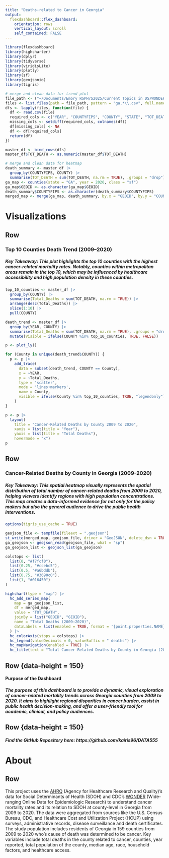 ```yaml
---
title: "Deaths-related to Cancer in Georgia"
output: 
  flexdashboard::flex_dashboard:
    orientation: rows
    vertical_layout: scroll
    self_contained: FALSE
---
```


```r
library(flexdashboard)
library(highcharter)
library(dplyr)
library(tidyverse)
library(viridisLite)
library(plotly)
library(sf)
library(geojsonio)
library(tigris)

# merge and clean data for trend plot
file_path <- ("~/Documents/Emory RSPH/S2025/Current Topics in DS/WONDER_GA/")
files <- list.files(path = file_path, pattern = "ga.*\\.csv", full.names = TRUE)
dfs <- lapply(files, function(file) {
  df <- read.csv(file)
  required_cols <- c("YEAR", "COUNTYFIPS", "COUNTY", "STATE", "TOT_DEATH")
  missing_cols <- setdiff(required_cols, colnames(df))
  df[missing_cols] <- NA
  df <- df[required_cols]
  return(df)
})

master_df <- bind_rows(dfs)
master_df$TOT_DEATH <- as.numeric(master_df$TOT_DEATH)

# merge and clean data for heatmap
death_summary <- master_df |>
  group_by(COUNTYFIPS, COUNTY) |>
  summarise(TOT_DEATH = sum(TOT_DEATH, na.rm = TRUE), .groups = "drop")
ga_map <- counties(state = "GA", year = 2020, class = "sf")
ga_map$GEOID <- as.character(ga_map$GEOID)
death_summary$COUNTYFIPS <- as.character(death_summary$COUNTYFIPS)
merged_map <- merge(ga_map, death_summary, by.x = "GEOID", by.y = "COUNTYFIPS")
```

Visualizations
======================================================================
Row {data-width=700}
-----------------------------------------------------------------------
### Top 10 Counties Death Trend (2009–2020)
##### Key Takeaway: This plot highlights the top 10 counties with the highest cancer-related mortality rates. Notably, counties within metropolitan areas remain in the top 10, which may be influenced by healthcare accessibility and high population density in these counties.
```r

top_10_counties <- master_df |>
  group_by(COUNTY) |>
  summarise(Total_Deaths = sum(TOT_DEATH, na.rm = TRUE)) |>
  arrange(desc(Total_Deaths)) |>
  slice(1:10) |>
  pull(COUNTY)

death_trend <- master_df |>
  group_by(YEAR, COUNTY) |>
  summarise(Total_Deaths = sum(TOT_DEATH, na.rm = TRUE), .groups = "drop") |>
  mutate(Visible = ifelse(COUNTY %in% top_10_counties, TRUE, FALSE))

p <- plot_ly()

for (County in unique(death_trend$COUNTY)) {
  p <- p |>
    add_trace(
      data = subset(death_trend, COUNTY == County),
      x = ~YEAR,
      y = ~Total_Deaths,
      type = 'scatter',
      mode = 'lines+markers',
      name = County,
      visible = ifelse(County %in% top_10_counties, TRUE, "legendonly")  # Top 10 visible, others hidden
    )
}

p <- p |>
  layout(
    title = "Cancer-Related Deaths by County 2009 to 2020",
    xaxis = list(title = "Year"),
    yaxis = list(title = "Total Deaths"),
    hovermode = "x")
p

```

Row {data-width=700}
----------------------------------------------------------------------------
### Cancer-Related Deaths by County in Georgia (2009-2020)
##### Key Takeaway: This spatial heatmap visually represents the spatial distribution of total number of cancer-related deaths from 2009 to 2020, helping viewers identify regions with high population concentrations. This map creates a data-informed evidence for not only for the policy makers but also the general audience to drive the public health interventions.
```r
options(tigris_use_cache = TRUE)

geojson_file <- tempfile(fileext = ".geojson")
st_write(merged_map, geojson_file, driver = "GeoJSON", delete_dsn = TRUE, quiet = TRUE)
ga_geojson <- geojson_read(geojson_file, what = "sp")
ga_geojson_list <- geojson_list(ga_geojson)

colstops <- list(
  list(0, "#f7fcf0"),    
  list(0.25, "#ccebc5"), 
  list(0.5, "#a6bddb"),   
  list(0.75, "#3690c0"), 
  list(1, "#016450")      
)

highchart(type = "map") |>
  hc_add_series_map(
    map = ga_geojson_list,
    df = merged_map,
    value = "TOT_DEATH",
    joinBy = list("GEOID", "GEOID"),
    name = "Total Deaths (2009–2020)",
    dataLabels = list(enabled = TRUE, format = '{point.properties.NAME}')
  ) |>
  hc_colorAxis(stops = colstops) |>
  hc_legend(valueDecimals = 0, valueSuffix = " deaths") |>
  hc_mapNavigation(enabled = TRUE) |>
  hc_title(text = "Total Cancer-Related Deaths by County in Georgia (2009–2020)")
```

Row {data-height = 150}
-----------------------------------------------------------------------
#### Purpose of the Dashboard
##### The purpose of this dashboard is to provide a dynamic, visual exploration of cancer-related mortality trends across Georgia counties from 2009 to 2020. It aims to highlight regional disparities in cancer burden, assist in public health decision-making, and offer a user-friendly tool for academic, clinical, and policy audiences. 

Row {data-height = 150}
-----------------------------------------------------------------------
##### Find the GitHub Repository here: https://github.com/kairis96/DATA555

About
============================================================================
Row
-----------------------------------------------------------------------
This project uses the [AHRQ](https://www.ahrq.gov/sdoh/data-analytics/sdoh-data.html) (Agency for Healthcare Research and Quality)’s data for Social Determinants of Health (SDOH) and CDC’s [WONDER](https://wonder.cdc.gov/cancer.html) (Wide-ranging Online Data for Epidemiologic Research) to understand cancer mortality rates and its relation to SDOH at county-level in Georgia from 2009 to 2020. The data were aggregated from sources like the U.S. Census Bureau, CDC, and Healthcare Cost and Utilization Project (HCUP) using surveys, administrative records, disease surveillance and death certificates. The study population includes residents of Georgia in 159 counties from 2009 to 2020 who’s cause of death was determined to be cancer. Key variables include total deaths in the county related to cancer, counties, year reported, total population of the county, median age, race, household factors, and healthcare access.
